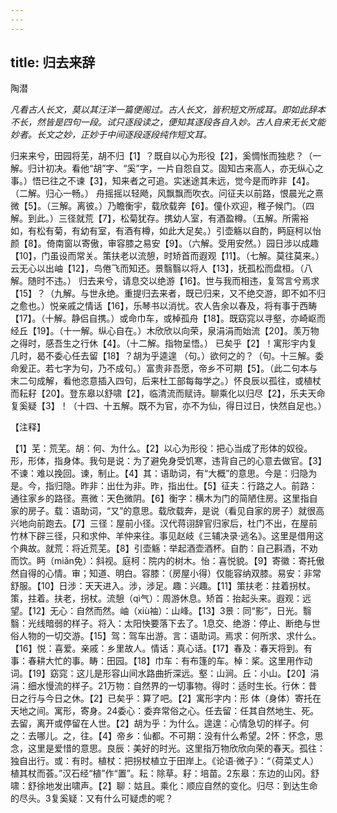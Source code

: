 ```yaml
---
---
---
```

title: 归去来辞
---



陶潜

*凡看古人长文，莫以其汪洋一篇便阁过。古人长文，皆积短文所成耳。即如此辞本不长，然皆是四句一段。试只逐段读之，便知其逐段各自入妙。古人自来无长文能妙者。长文之妙，正妙于中间逐段逐段纯作短文耳。*

归来来兮，田园将芜，胡不归【1】？既自以心为形役【2】，奚惆怅而独悲？（一解。归计初决。看他“胡”字、“奚”字，一片自怨自艾。固知古来高人，亦无纵心之事。）悟已往之不谏【3】，知来者之可追。实迷途其未远，觉今是而昨非【4】。（二解。归心一畅。）
舟摇摇以轻飏，风飘飘而吹衣。问征夫以前路，恨晨光之熹微【5】。（三解。离彼。）乃瞻衡宇，载欣载奔【6】。僮仆欢迎，稚子候门。（四解。到此。）三径就荒【7】，松菊犹存。携幼人室，有酒盈樽。（五解。所需裕如，有松有菊，有幼有室，有酒有樽，如此大足矣。）引壶觞以自酌，眄庭柯以怡颜【8】。倚南窗以寄傲，审容膝之易安【9】。（六解。受用安然。）园日涉以成趣【10】，门虽设而常关。策扶老以流憩，时矫首而遐观【11】。（七解。莫往莫来。）云无心以出岫【12】，鸟倦飞而知还。景翳翳以将人【13】，抚孤松而盘桓。（八解。随时不违。）
归去来兮，请息交以绝游【16】。世与我而相违，复驾言兮焉求【15】？（九解。与世永绝。重提归去来者，既已归来，又不绝交游，即不如不归之愈也。）悦亲戚之情话【16】，乐琴书以消忧。农人告余以春及，将有事于西畴【17】。（十解。静侣自携。）或命巾车，或棹孤舟【18】。既窈窕以寻壑，亦崎岖而经丘【19】。（十一解。纵心自在。）木欣欣以向荣，泉涓涓而始流【20】。羡万物之得时，感吾生之行休【4】。（十二解。指物呈悟。）
已矣乎【2】！寓形宇内复几时，曷不委心任去留【18】？胡为乎逵遑
（句。）欲何之的？（句。十三解。委命爰正。若七字为句，乃不成句。）富贵非吾愿，帝乡不可期【5】。（此二句本与末二句成解，看他恣意插入四句，后来杜工部每每学之。）怀良辰以孤往，或植杖而耘耔【20】。登东皋以舒啸【2】，临清流而赋诗。聊乘化以归尽【2】，乐夫天命复奚疑【3】！（十四、十五解。既不为官，亦不为仙，得日过日，快然自足也。）

【注释】

【1】芜：荒芜。胡：何、为什么。【2】以心为形役：把心当成了形体的奴役。形，形体，指身体。我句是说：为了避免身受饥寒，违背自己的心意去做官。【3】不谏：难以挽回。谏，制止。【4】其：语助词，有“大概”的意思。今是：归隐为是。今，指归隐。昨非：出仕为非。昨，指出仕。【5】征夫：行路之人。前路：通往家乡的路径。熹微：天色微阴。【6】衡字：横木为门的简陋住房。这里指自家的房子。载：语助词，“又”的意思。载欣载奔，是说（看见自家的房子）就很高兴地向前跑去。【7】三径：屋前小径。汉代蒋诩辞官归家后，杜门不出，在屋前竹林下辟三径，只和求仲、羊仲来往。事见赵岐《三辅决录·逃名》。这里是借用这个典故。就荒：将近荒芜。【8】引壶觞：举起酒壶酒杯。自酌：自己斟酒，不劝而饮。眄（miǎn免）：斜视。庭柯：院内的树木。怡：喜悦貌。【9】寄徽：寄托傲然自得的心情。审；知道、明白。容膝：（房屋小得）仅能容纳双膝。易安：非常舒服。【10】日涉：天天进入。涉，涉足。趣：兴趣。【11】策扶老：拄着拐杖。策，拄着。扶老，拐杖。流憩（qì气）：周游休息。矫首：抬起头来。遐观：远望。【12】无心：自然而然。岫（xiù袖）：山峰。【13】3景：同“影”，日光。翳翳：光线暗弱的样子。将入：太阳快要落下去了。1息交、绝游：停止、断绝与世俗人物的一切交游。【15】驾：驾车出游。言：语助词。焉求：何所求、求什么。【16】悦：喜爱。亲戚：乡里故人。情话：真心话。【17】春及：春天将到。有事：春耕大忙的事。畴：田园。【18】巾车：有布篷的车。棹：桨。这里用作动词。【19】窈窕：这儿是形容山间水路曲折深远。壑：山涧。丘：小山。【20】涓涓：细水慢流的样子。21万物：自然界的一切事物。得时：适时生长。行休：昔日之行与今日之休。【2】已矣乎：算了吧。【2】寓形字内：形
体（身体）寄托在天地之间。寓形，寄身。24委心：委弃常俗之心。任去留：任其自然地生、死。去留，离开或停留在人世。【2】胡为乎：为什么。遑遑：心情急切的样子。何之：去哪儿。之，往。【4】帝乡：仙都。不可期：没有什么希望。2怀：怀念，思念，这里是爱惜的意思。良辰：美好的时光。这里指万物欣欣向荣的春天。孤往：独自出行。或：有时。植杖：把拐杖植立于田岸上。《论语·微子》：“（荷菜丈人）植其杖而荟。”汉石经“植”作“置”。耘：除草。耔：培苗。2东皋：东边的山冈。舒啸：舒徐地发出啸声。【2】聊：姑且。乘化：顺应自然的变化。归尽：到达生命的尽头。3复奚疑：又有什么可疑虑的呢？